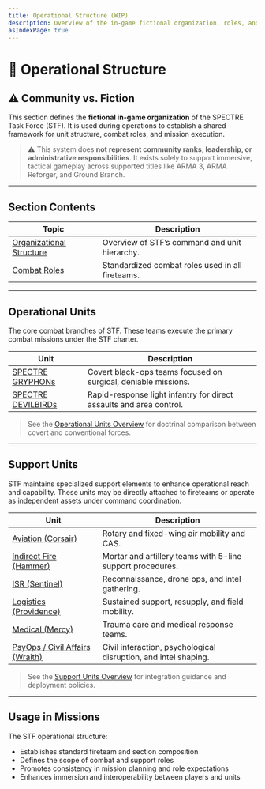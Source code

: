 ```yaml
---
title: Operational Structure (WIP)
description: Overview of the in-game fictional organization, roles, and deployment logic of the SPECTRE Task Force.
asIndexPage: true
---
```


# 🧱 Operational Structure

## ⚠️ Community vs. Fiction

This section defines the **fictional in-game organization** of the SPECTRE Task Force (STF). It is used during operations to establish a shared framework for unit structure, combat roles, and mission execution.

> ⚠️ This system does **not represent community ranks, leadership, or administrative responsibilities**. It exists solely to support immersive, tactical gameplay across supported titles like ARMA 3, ARMA Reforger, and Ground Branch.

---

## Section Contents

| Topic                                                                           | Description                                      |
| ------------------------------------------------------------------------------- | ------------------------------------------------ |
| [Organizational Structure](/sop/operational-structure/organizational-structure) | Overview of STF’s command and unit hierarchy.    |
| [Combat Roles](/sop/operational-structure/combat-roles)                         | Standardized combat roles used in all fireteams. |

---

## Operational Units

The core combat branches of STF. These teams execute the primary combat missions under the STF charter.

| Unit                                                                          | Description                                                         |
| ----------------------------------------------------------------------------- | ------------------------------------------------------------------- |
| [SPECTRE GRYPHONs](/sop/operational-structure/operational-units/gryphons)     | Covert black-ops teams focused on surgical, deniable missions.      |
| [SPECTRE DEVILBIRDs](/sop/operational-structure/operational-units/devilbirds) | Rapid-response light infantry for direct assaults and area control. |

> See the [Operational Units Overview](/sop/operational-structure/operational-units/index) for doctrinal comparison between covert and conventional forces.

---

## Support Units

STF maintains specialized support elements to enhance operational reach and capability. These units may be directly attached to fireteams or operate as independent assets under command coordination.

| Unit                                                                               | Description                                                     |
| ---------------------------------------------------------------------------------- | --------------------------------------------------------------- |
| [Aviation (Corsair)](/sop/operational-structure/support-units/aviation)            | Rotary and fixed-wing air mobility and CAS.                     |
| [Indirect Fire (Hammer)](/sop/operational-structure/support-units/indirect-fire)   | Mortar and artillery teams with 5-line support procedures.      |
| [ISR (Sentinel)](/sop/operational-structure/support-units/isr)                     | Reconnaissance, drone ops, and intel gathering.                 |
| [Logistics (Providence)](/sop/operational-structure/support-units/logistics)       | Sustained support, resupply, and field mobility.                |
| [Medical (Mercy)](/sop/operational-structure/support-units/medical)                | Trauma care and medical response teams.                         |
| [PsyOps / Civil Affairs (Wraith)](/sop/operational-structure/support-units/psyops) | Civil interaction, psychological disruption, and intel shaping. |

> See the [Support Units Overview](/sop/operational-structure/support-units/index) for integration guidance and deployment policies.

---

## Usage in Missions

The STF operational structure:

- Establishes standard fireteam and section composition
- Defines the scope of combat and support roles
- Promotes consistency in mission planning and role expectations
- Enhances immersion and interoperability between players and units
